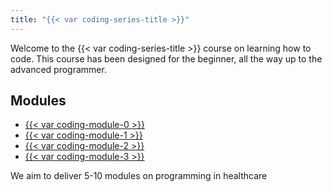 ```yaml
---
title: "{{< var coding-series-title >}}"
---
```


Welcome to the {{< var coding-series-title >}} course on learning how to code. This course has been designed for the beginner, all the way up to the advanced programmer.

## Modules

* [{{< var coding-module-0 >}}](module-0/index.qmd)
* [{{< var coding-module-1 >}}](module-1/index.qmd)
* [{{< var coding-module-2 >}}](module-2/index.qmd)
* [{{< var coding-module-3 >}}](module-3/index.qmd)

We aim to deliver 5-10 modules on programming in healthcare
